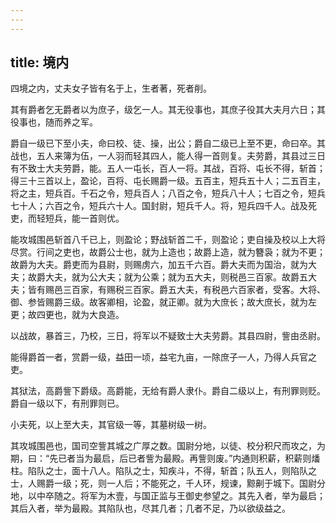 ```yaml
---
---
---
```

title: 境内
---




四境之内，丈夫女子皆有名于上，生者著，死者削。

其有爵者乞无爵者以为庶子，级乞一人。其无役事也，其庶子役其大夫月六日；其役事也，随而养之军。

爵自一级已下至小夫，命曰校、徒、操，出公；爵自二级已上至不更，命曰卒。其战也，五人来簿为伍，一人羽而轻其四人，能人得一首则复。夫劳爵，其县过三日有不致士大夫劳爵，能。五人一屯长，百人一将。其战，百将、屯长不得，斩首；得三十三首以上，盈论，百将、屯长赐爵一级。五百主，短兵五十人；二五百主，将之主，短兵百。千石之令，短兵百人；八百之令，短兵八十人；七百之令，短兵七十人；六百之令，短兵六十人。国封尉，短兵千人。将，短兵四千人。战及死吏，而轻短兵，能一首则优。

能攻城围邑斩首八千已上，则盈论；野战斩首二千，则盈论；吏自操及校以上大将尽赏。行间之吏也，故爵公士也，就为上造也；故爵上造，就为簪袅；就为不更；故爵为大夫。爵吏而为县尉，则赐虏六，加五千六百。爵大夫而为国治，就为大夫；故爵大夫，就为公大夫；就为公乘；就为五大夫，则税邑三百家。故爵五大夫；皆有赐邑三百家，有赐税三百家。爵五大夫，有税邑六百家者，受客。大将、御、参皆赐爵三级。故客卿相，论盈，就正卿。就为大庶长；故大庶长，就为左更；故四更也，就为大良造。

以战故，暴首三，乃校，三日，将军以不疑致士大夫劳爵。其县四尉，訾由丞尉。

能得爵首一者，赏爵一级，益田一顷，益宅九亩，一除庶子一人，乃得人兵官之吏。

其狱法，高爵訾下爵级。高爵能，无给有爵人隶仆。爵自二级以上，有刑罪则贬。爵自一级以下，有刑罪则已。

小夫死，以上至大夫，其官级一等，其墓树级一树。

其攻城围邑也，国司空訾其城之广厚之数。国尉分地，以徒、校分积尺而攻之，为期，曰：“先已者当为最启，后已者訾为最殿。再訾则废。”内通则积薪，积薪则燔柱。陷队之士，面十八人。陷队之士，知疾斗，不得，斩首；队五人，则陷队之士，人赐爵一级；死，则一人后；不能死之，千人环，规谏，黥劓于城下。国尉分地，以中卒随之。将军为木壹，与国正监与王御史参望之。其先入者，举为最启；其后入者，举为最殿。其陷队也，尽其几者；几者不足，乃以欲级益之。